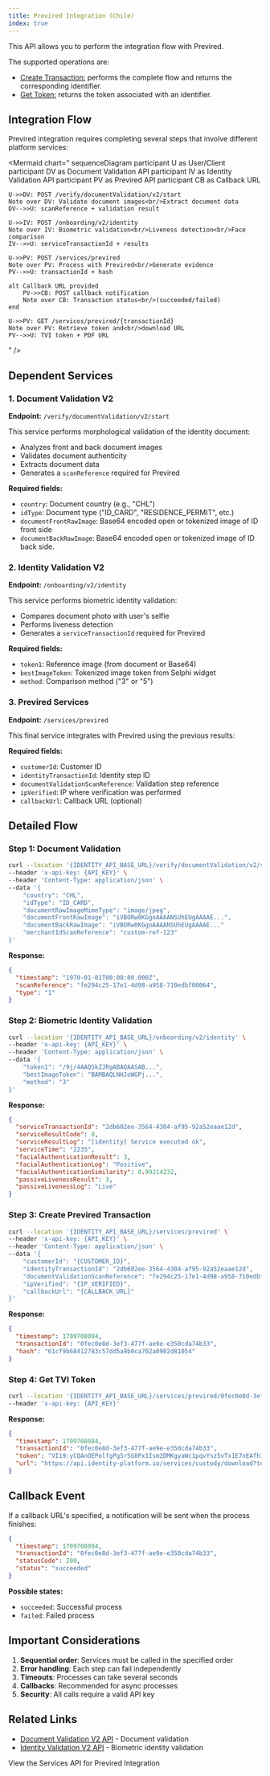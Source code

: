 ```yaml
---
title: Previred Integration (Chile)
index: true
---
```


This API allows you to perform the integration flow with Previred.

The supported operations are:

- [Create Transaction:](/docs/services/previred/createPreviredTransaction) performs the complete flow and returns the corresponding identifier.
- [Get Token:](/docs/services/previred/getPreviredToken) returns the token associated with an identifier.

## Integration Flow

Previred integration requires completing several steps that involve different platform services:

<Mermaid
  chart="
sequenceDiagram
    participant U as User/Client
    participant DV as Document Validation API
    participant IV as Identity Validation API
    participant PV as Previred API
    participant CB as Callback URL

    U->>DV: POST /verify/documentValidation/v2/start
    Note over DV: Validate document images<br/>Extract document data
    DV-->>U: scanReference + validation result

    U->>IV: POST /onboarding/v2/identity
    Note over IV: Biometric validation<br/>Liveness detection<br/>Face comparison
    IV-->>U: serviceTransactionId + results

    U->>PV: POST /services/previred
    Note over PV: Process with Previred<br/>Generate evidence
    PV-->>U: transactionId + hash

    alt Callback URL provided
        PV->>CB: POST callback notification
        Note over CB: Transaction status<br/>(succeeded/failed)
    end

    U->>PV: GET /services/previred/{transactionId}
    Note over PV: Retrieve token and<br/>download URL
    PV-->>U: TVI token + PDF URL

"
/>

## Dependent Services

### 1. Document Validation V2

**Endpoint:** `/verify/documentValidation/v2/start`

This service performs morphological validation of the identity document:

- Analyzes front and back document images
- Validates document authenticity
- Extracts document data
- Generates a `scanReference` required for Previred

**Required fields:**

- `country`: Document country (e.g., "CHL")
- `idType`: Document type ("ID_CARD", "RESIDENCE_PERMIT", etc.)
- `documentFrontRawImage`: Base64 encoded open or tokenized image of ID front side
- `documentBackRawImage`: Base64 encoded open or tokenized image of ID back side.

### 2. Identity Validation V2

**Endpoint:** `/onboarding/v2/identity`

This service performs biometric identity validation:

- Compares document photo with user's selfie
- Performs liveness detection
- Generates a `serviceTransactionId` required for Previred

**Required fields:**

- `token1`: Reference image (from document or Base64)
- `bestImageToken`: Tokenized image token from Selphi widget
- `method`: Comparison method ("3" or "5")

### 3. Previred Services

**Endpoint:** `/services/previred`

This final service integrates with Previred using the previous results:

**Required fields:**

- `customerId`: Customer ID
- `identityTransactionId`: Identity step ID
- `documentValidationScanReference`: Validation step reference
- `ipVerified`: IP where verification was performed
- `callbackUrl`: Callback URL (optional)

## Detailed Flow

### Step 1: Document Validation

```bash
curl --location '{IDENTITY_API_BASE_URL}/verify/documentValidation/v2/start' \
--header 'x-api-key: {API_KEY}' \
--header 'Content-Type: application/json' \
--data '{
    "country": "CHL",
    "idType": "ID_CARD",
    "documentRawImageMimeType": "image/jpeg",
    "documentFrontRawImage": "iVBORw0KGgoAAAANSUhEUgAAAAE...",
    "documentBackRawImage": "iVBORw0KGgoAAAANSUhEUgAAAAE..."
    "merchantIdScanReference": "custom-ref-123"
}'
```

**Response:**

```json
{
  "timestamp": "1970-01-01T00:00:00.000Z",
  "scanReference": "fe294c25-17e1-4d98-a958-710edbf00064",
  "type": "1"
}
```

### Step 2: Biometric Identity Validation

```bash
curl --location '{IDENTITY_API_BASE_URL}/onboarding/v2/identity' \
--header 'x-api-key: {API_KEY}' \
--header 'Content-Type: application/json' \
--data '{
    "token1": "/9j/4AAQSkZJRgABAQAASAB...",
    "bestImageToken": "BAMBAQLNHJoWGPj...",
    "method": "3"
}'
```

**Response:**

```json
{
  "serviceTransactionId": "2db602ee-3564-4304-af95-92a52eaae12d",
  "serviceResultCode": 0,
  "serviceResultLog": "[identity] Service executed ok",
  "serviceTime": "2235",
  "facialAuthenticationResult": 3,
  "facialAuthenticationLog": "Positive",
  "facialAuthenticationSimilarity": 0.99214232,
  "passiveLivenessResult": 3,
  "passiveLivenessLog": "Live"
}
```

### Step 3: Create Previred Transaction

```bash
curl --location '{IDENTITY_API_BASE_URL}/services/previred' \
--header 'x-api-key: {API_KEY}' \
--header 'Content-Type: application/json' \
--data '{
    "customerId": "{CUSTOMER_ID}",
    "identityTransactionId": "2db602ee-3564-4304-af95-92a52eaae12d",
    "documentValidationScanReference": "fe294c25-17e1-4d98-a958-710edbf00064",
    "ipVerified": "{IP_VERIFIED}",
    "callbackUrl": "{CALLBACK_URL}"
}'
```

**Response:**

```json
{
  "timestamp": 1709708084,
  "transactionId": "0fec0e8d-3ef3-477f-ae9e-e350cda74b33",
  "hash": "61cf9b68412783c57dd5a9b0ca702a0902d81054"
}
```

### Step 4: Get TVI Token

```bash
curl --location '{IDENTITY_API_BASE_URL}/services/previred/0fec0e8d-3ef3-477f-ae9e-e350cda74b33' \
--header 'x-api-key: {API_KEY}'
```

**Response:**

```json
{
  "timestamp": 1709708084,
  "transactionId": "0fec0e8d-3ef3-477f-ae9e-e350cda74b33",
  "token": "VI19:yCQAnOEPolfgPg5rSG8Px1Ism2DMKgyaWc1pqvYsz5vTx1E7nEAfh1oOrOa59...",
  "url": "https://api.identity-platform.io/services/custody/download?token=eyJhbG..."
}
```

## Callback Event

If a callback URL's specified, a notification will be sent when the process finishes:

```json
{
  "timestamp": 1709708084,
  "transactionId": "0fec0e8d-3ef3-477f-ae9e-e350cda74b33",
  "statusCode": 200,
  "status": "succeeded"
}
```

**Possible states:**

- `succeeded`: Successful process
- `failed`: Failed process

## Important Considerations

1. **Sequential order**: Services must be called in the specified order
2. **Error handling**: Each step can fail independently
3. **Timeouts**: Processes can take several seconds
4. **Callbacks**: Recommended for async processes
5. **Security**: All calls require a valid API key

## Related Links

- [Document Validation V2 API](/docs/services/morphology-v2) - Document validation
- [Identity Validation V2 API](/docs/services/onboarding/identityValidationV2) - Biometric identity validation

View the Services API for Previred Integration
